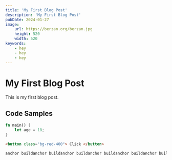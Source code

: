 ```yaml
---
title: 'My First Blog Post'
description: 'My First Blog Post'
pubDate: 2024-01-27
image: 
    url: https://berzan.org/berzan.jpg
    height: 520
    width: 520
keywords: 
    - hey
    - hey
    - hey
---
```


# My First Blog Post

This is my first blog post.

## Code Samples 

```rs
fn main() {
    let age = 18;
}
```

```html
<button class="bg-red-400"> Click </button>
```

```sh
anchor buildanchor buildanchor buildanchor buildanchor buildanchor buildanchor buildancho
```